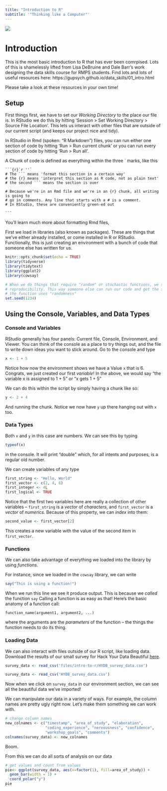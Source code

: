 ```yaml
---
title: "Introduction to R"
subtitle: '"Thinking like a Computer"'
---
```


<img src="img/hex.png" class="hex">

# Introduction

This is the most basic introduction to R that has ever been comrpised. Lots of this is shamelessly lifted from Lisa DeBruine and Dale Barr's work designing the data skills course for RMPS students. Find lots and lots of useful resources here: https://gupsych.github.io/data_skills/01_intro.html

Please take a look at these resources in your own time!

## Setup

First things first, we have to set our *Working Directory* to the place our file is. In RStudio we do this by hitting 'Session > Set Working Directory > Source File Location'. This lets us interact with other files that are outside of our current script (and keeps our project nice and tidy).

In RStudio in Rmd (spoken: "R Markdown") files, you can run either one section of code by hitting 'Run > Run current chunk' or you can run every section of code by hitting 'Run > Run all'.

A Chunk of code is defined as everything within the three ` marks, like this

    ```{r}`r ''`
    # The ``` means 'format this section in a certain way'
    # the {r} means 'interpret this section as R code, not as plain text'
    # the second ``` means the section is over
    
    # Because we're in an Rmd file and we're in an {r} chunk, all writing is going to 
    # go in comments. Any line that starts with a # is a comment. 
    # In RStudio, these are conveniently green-ed out
    
    ```

You'll learn much more about formatting Rmd files, 

First we load in libraries (also known as packages). These are things that we've either already installed, or come installed in R or RStudio. Functionally, this is just creating an environment with a bunch of code that someone else has written for us. 
```r
knitr::opts_chunk$set(echo = TRUE)
library(tidyverse)
library(tidytext)
library(ggplot2)
library(cowsay)

# When we do things that require "random" or stochastic functions, we set the seed first for 
# reproducibility. This way someone else can run our code and get the same result, even though
# the function uses "randomness"
set.seed(1234)
```

## Using the Console, Variables, and Data Types

### Console and Variables
RStudio generally has four panels: Current file, Console, Environment, and Viewer. You can think of the console as a place to try things out, and the file to write down ideas you want to stick around. Go to the console and type 
```r
x <- 1 + 5
```
Notice how now the environment shows we have a Value `x` that is 6. Congrats, we just created our first  *variable*! 
In the above, we would say "the variable x is assigned to 1 + 5" or "x gets 1 + 5"

We can do this within the script by simply having a chunk like so: 
```r
y <- 2 + 4
```
And running the chunk. Notice we now have `y` up there hanging out with `x` too.


### Data Types

Both `x` and `y` in this case are numbers. We can see this by typing 
```r
typeof(x)
```
in the console. It will print "double" which, for all intents and purposes, is a regular old number.

We can create variables of any type
```r
first_string <- "Hello, World"
first_vector <- c(2, 4, 6)
first_integer <- 4L
first_logical <- TRUE
```

Notice that the first two variables here are really a collection of other variables -- 
`first_string` is a *vector* of *characters*, and `first_vector` is a *vector* of *numerics*. 
Because of this property, we can *index* into them:
```r
second_value <- first_vector[2]
```
This creates a new variable with the value of the second item in `first_vector`.

### Functions
We can also take advantage of everything we loaded into the library by using *functions*.

For instance, since we loaded in the `cowsay` library, we can write
```r
say("This is using a function!")
```

When we run this line we see it produce output. This is because we *called* the function `say`
Calling a function is as easy as that! Here's the basic anatomy of a function call:
```
function_name(argument1, argument2, ...)
```
where the arguments are the *parameters* of the function -- the things the function needs to do its thing. 

### Loading Data
We can also interact with files outside of our R script, like loading data. Download the results of our small survey for Hack Your Data Beautiful [here](files/intro-to-r/HYDB_survey_data.csv).

```r
survey_data <- read_csv('files/intro-to-r/HYDB_survey_data.csv')
```

```r
survey_data <- read_csv('HYDB_survey_data.csv')
```
Now when we click on `survey_data` in our environment section, we can see all the beautiful data we've imported! 


We can manipulate our data in a variety of ways. For example, the column names are pretty ugly right now. Let's make them something we can work with. 
```r
# change column names
new_colnames <- c("timestamp", "area_of_study", "elaboration", 
                  "coding_experience", "nervousness", "confidence",
                  "workshop_goals", "comments")
colnames(survey_data) <- new_colnames
```
Boom.

From this we can do all sorts of analysis on our data
```r
# get values and count from values 
pie<- ggplot(survey_data, aes(x=factor(1), fill=area_of_study)) +
  geom_bar(width = 1) +
  coord_polar("y")
pie
```

